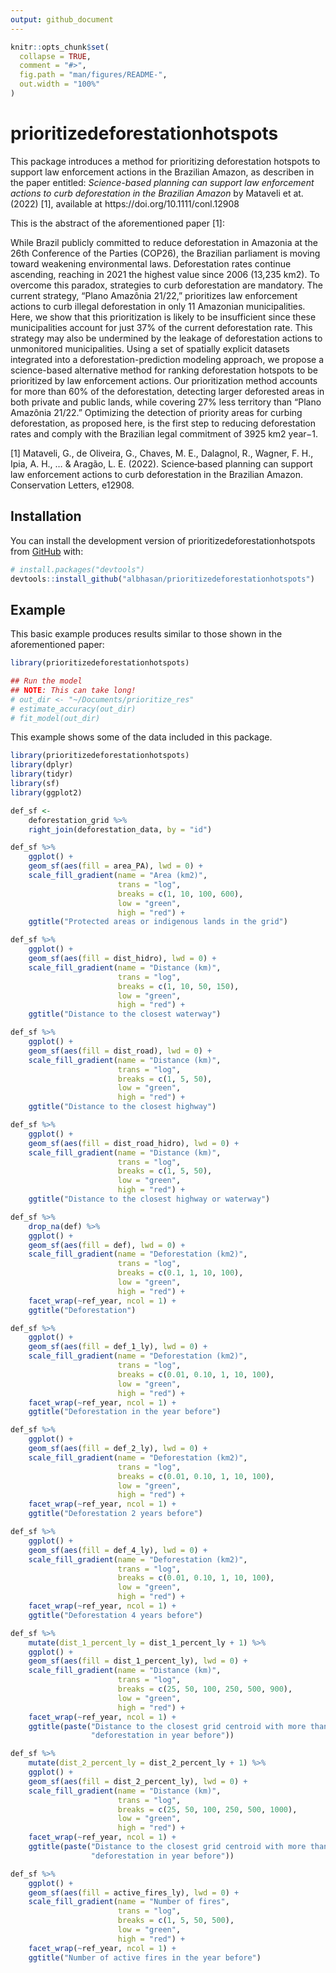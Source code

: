 ```yaml
---
output: github_document
---
```


<!-- README.md is generated from README.Rmd. Please edit that file -->

```r
knitr::opts_chunk$set(
  collapse = TRUE,
  comment = "#>",
  fig.path = "man/figures/README-",
  out.width = "100%"
)
```

# prioritizedeforestationhotspots

<!-- badges: start -->
<!-- badges: end -->

This package introduces a method for prioritizing deforestation hotspots to 
support law enforcement actions in the Brazilian Amazon, as describen in the 
paper entitled: *Science-based planning can support law enforcement actions to 
curb deforestation in the Brazilian Amazon* by Mataveli et at. (2022) [1], 
available at https://doi.org/10.1111/conl.12908

This is the abstract of the aforementioned paper [1]:

While Brazil publicly committed to reduce deforestation in Amazonia at the 26th
Conference of the Parties (COP26), the Brazilian parliament is moving toward 
weakening environmental laws. Deforestation rates continue ascending, reaching 
in 2021 the highest value since 2006 (13,235 km2). To overcome this paradox, 
strategies to curb deforestation are mandatory. The current strategy, “Plano 
Amazônia 21/22,” prioritizes law enforcement actions to curb illegal 
deforestation in only 11 Amazonian municipalities. Here, we show that this 
prioritization is likely to be insufficient since these municipalities account 
for just 37% of the current deforestation rate. This strategy may also be 
undermined by the leakage of deforestation actions to unmonitored 
municipalities. Using a set of spatially explicit datasets integrated into a 
deforestation-prediction modeling approach, we propose a science-based 
alternative method for ranking deforestation hotspots to be prioritized by law 
enforcement actions. Our prioritization method accounts for more than 60% of the 
deforestation, detecting larger deforested areas in both private and public 
lands, while covering 27% less territory than “Plano Amazônia 21/22.” Optimizing 
the detection of priority areas for curbing deforestation, as proposed here, is 
the first step to reducing deforestation rates and comply with the Brazilian 
legal commitment of 3925 km2 year−1.

[1] Mataveli, G., de Oliveira, G., Chaves, M. E., Dalagnol, R., Wagner, F. H., 
    Ipia, A. H., ... & Aragão, L. E. (2022). Science‐based planning can support 
    law enforcement actions to curb deforestation in the Brazilian Amazon. 
    Conservation Letters, e12908.



## Installation

You can install the development version of prioritizedeforestationhotspots from [GitHub](https://github.com/) with:

``` r
# install.packages("devtools")
devtools::install_github("albhasan/prioritizedeforestationhotspots")
```

## Example

This basic example produces results similar to those shown in the aforementioned paper:

```r

library(prioritizedeforestationhotspots)

## Run the model
## NOTE: This can take long!
# out_dir <- "~/Documents/prioritize_res"
# estimate_accuracy(out_dir)
# fit_model(out_dir)

```

This example shows some of the data included in this package.

```r

library(prioritizedeforestationhotspots)
library(dplyr)
library(tidyr)
library(sf)
library(ggplot2)

def_sf <- 
    deforestation_grid %>%
    right_join(deforestation_data, by = "id")

def_sf %>%
    ggplot() +
    geom_sf(aes(fill = area_PA), lwd = 0) +
    scale_fill_gradient(name = "Area (km2)", 
                        trans = "log",
                        breaks = c(1, 10, 100, 600),
                        low = "green",
                        high = "red") +
    ggtitle("Protected areas or indigenous lands in the grid")

def_sf %>%
    ggplot() +
    geom_sf(aes(fill = dist_hidro), lwd = 0) +
    scale_fill_gradient(name = "Distance (km)", 
                        trans = "log",
                        breaks = c(1, 10, 50, 150),
                        low = "green",
                        high = "red") +
    ggtitle("Distance to the closest waterway")

def_sf %>%
    ggplot() +
    geom_sf(aes(fill = dist_road), lwd = 0) +
    scale_fill_gradient(name = "Distance (km)", 
                        trans = "log",
                        breaks = c(1, 5, 50),
                        low = "green",
                        high = "red") +
    ggtitle("Distance to the closest highway")

def_sf %>%
    ggplot() +
    geom_sf(aes(fill = dist_road_hidro), lwd = 0) +
    scale_fill_gradient(name = "Distance (km)",
                        trans = "log",
                        breaks = c(1, 5, 50),
                        low = "green",
                        high = "red") +
    ggtitle("Distance to the closest highway or waterway")

def_sf %>%
    drop_na(def) %>%
    ggplot() +
    geom_sf(aes(fill = def), lwd = 0) +
    scale_fill_gradient(name = "Deforestation (km2)",
                        trans = "log",
                        breaks = c(0.1, 1, 10, 100),
                        low = "green",
                        high = "red") +
    facet_wrap(~ref_year, ncol = 1) +
    ggtitle("Deforestation")

def_sf %>%
    ggplot() +
    geom_sf(aes(fill = def_1_ly), lwd = 0) +
    scale_fill_gradient(name = "Deforestation (km2)",
                        trans = "log",
                        breaks = c(0.01, 0.10, 1, 10, 100),
                        low = "green",
                        high = "red") +
    facet_wrap(~ref_year, ncol = 1) +
    ggtitle("Deforestation in the year before")

def_sf %>%
    ggplot() +
    geom_sf(aes(fill = def_2_ly), lwd = 0) +
    scale_fill_gradient(name = "Deforestation (km2)",
                        trans = "log",
                        breaks = c(0.01, 0.10, 1, 10, 100),
                        low = "green",
                        high = "red") +
    facet_wrap(~ref_year, ncol = 1) +
    ggtitle("Deforestation 2 years before")

def_sf %>%
    ggplot() +
    geom_sf(aes(fill = def_4_ly), lwd = 0) +
    scale_fill_gradient(name = "Deforestation (km2)",
                        trans = "log",
                        breaks = c(0.01, 0.10, 1, 10, 100),
                        low = "green",
                        high = "red") +
    facet_wrap(~ref_year, ncol = 1) +
    ggtitle("Deforestation 4 years before")

def_sf %>%
    mutate(dist_1_percent_ly = dist_1_percent_ly + 1) %>%
    ggplot() +
    geom_sf(aes(fill = dist_1_percent_ly), lwd = 0) +
    scale_fill_gradient(name = "Distance (km)",
                        trans = "log",
                        breaks = c(25, 50, 100, 250, 500, 900),
                        low = "green",
                        high = "red") +
    facet_wrap(~ref_year, ncol = 1) +
    ggtitle(paste("Distance to the closest grid centroid with more than 1%",
                  "deforestation in year before"))

def_sf %>%
    mutate(dist_2_percent_ly = dist_2_percent_ly + 1) %>%
    ggplot() +
    geom_sf(aes(fill = dist_2_percent_ly), lwd = 0) +
    scale_fill_gradient(name = "Distance (km)",
                        trans = "log",
                        breaks = c(25, 50, 100, 250, 500, 1000),
                        low = "green",
                        high = "red") +
    facet_wrap(~ref_year, ncol = 1) +
    ggtitle(paste("Distance to the closest grid centroid with more than 2%",
                  "deforestation in year before"))

def_sf %>%
    ggplot() +
    geom_sf(aes(fill = active_fires_ly), lwd = 0) +
    scale_fill_gradient(name = "Number of fires",
                        trans = "log",
                        breaks = c(1, 5, 50, 500),
                        low = "green",
                        high = "red") +
    facet_wrap(~ref_year, ncol = 1) +
    ggtitle("Number of active fires in the year before")

```
